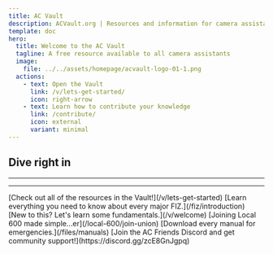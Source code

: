 ```yaml
---
title: AC Vault
description: ACVault.org | Resources and information for camera assistants and other crew.
template: doc
hero:
  title: Welcome to the AC Vault
  tagline: A free resource available to all camera assistants
  image:
    file: ../../assets/homepage/acvault-logo-01-1.png
  actions:
    - text: Open the Vault
      link: /v/lets-get-started/
      icon: right-arrow
    - text: Learn how to contribute your knowledge
      link: /contribute/
      icon: external
      variant: minimal
---
```



## Dive right in
<hr/>
<CardGrid>
  <LinkCard title="1st AC Camera Prep Checklist" description="Web and Print version available" href="/1st-camera-prep-checklist/" target="_blank"/>
  <LinkCard title="2nd AC Camera Prep Checklist" description="Web and Print version available" href="/2nd-camera-prep-checklist/" target="_blank"/>
</CardGrid>
<hr/>
<CardGrid>
	<Card title="Everything In One Place" icon="seti:wgt">
		[Check out all of the resources in the Vault!](/v/lets-get-started)
	</Card>
	<Card title="Focus Iris Zoom" icon="laptop">
		[Learn everything you need to know about every major FIZ.](/fiz/introduction)
	</Card>
	<Card title="A Beginner's Guide" icon="open-book">
		[New to this? Let's learn some fundamentals.](/v/welcome)
	</Card>
	<Card title="Join the Union" icon="rocket">
		[Joining Local 600 made simple...er](/local-600/join-union)
	</Card>
    <Card title="All the Manuals" icon="information">
		[Download every manual for emergencies.](/files/manuals)
	</Card>
    <Card title="Join the Discord" icon="discord">
		[Join the AC Friends Discord and get community support!](https://discord.gg/zcE8GnJgpq)
	</Card>
</CardGrid>
